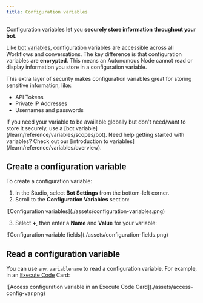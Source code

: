 ```yaml
---
title: Configuration variables
---
```


Configuration variables let you **securely store information throughout your bot**.

Like [bot variables](/learn/reference/variables/scopes/bot), configuration variables are accessible across all Workflows and conversations. The key difference is that configuration variables are **encrypted**. This means an Autonomous Node cannot read or display information you store in a configuration variable.

This extra layer of security makes configuration variables great for storing sensitive information, like:

- API Tokens
- Private IP Addresses
- Usernames and passwords

<Note>
    If you need your variable to be available globally but don't need/want to store it securely, use a [bot variable](/learn/reference/variables/scopes/bot).
</Note>

<Tip>
    Need help getting started with variables? Check out our [introduction to variables](/learn/reference/variables/overview).
</Tip>

## Create a configuration variable

To create a configuration variable:

1. In the Studio, select **Bot Settings** from the bottom-left corner.
2. Scroll to the **Configuration Variables** section:

<Frame>
![Configuration variables](./assets/configuration-variables.png)
</Frame>

3. Select **+**, then enter a **Name** and **Value** for your variable:

<Frame>
![Configuration variable fields](./assets/configuration-fields.png)
</Frame>

## Read a configuration variable

You can use `env.variablename` to read a configuration variable. For example, in an [Execute Code](/learn/reference/cards/execute) Card:

<Frame>
![Access configuration variable in an Execute Code Card](./assets/access-config-var.png)
</Frame>